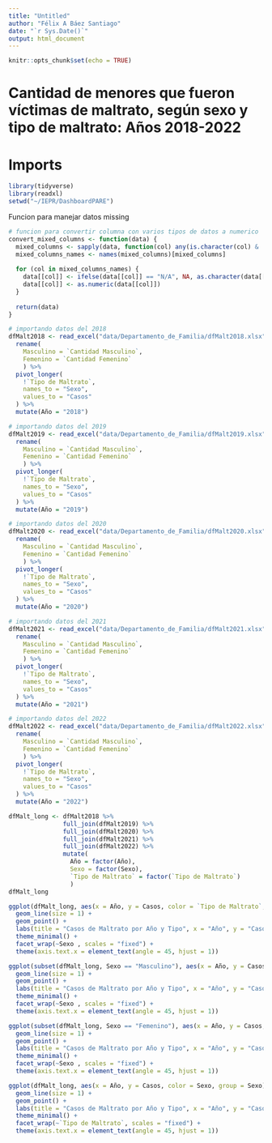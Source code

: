 ```yaml
---
title: "Untitled"
author: "Félix A Báez Santiago"
date: "`r Sys.Date()`"
output: html_document
---
```


```r
knitr::opts_chunk$set(echo = TRUE)
```



# Cantidad de menores que fueron víctimas de maltrato, según sexo y tipo de maltrato: Años 2018-2022
# Imports
```r
library(tidyverse)
library(readxl)
setwd("~/IEPR/DashboardPARE")
```

Funcion para manejar datos missing
```r
# funcion para convertir columna con varios tipos de datos a numerico
convert_mixed_columns <- function(data) {
  mixed_columns <- sapply(data, function(col) any(is.character(col) & !is.na(as.numeric(col))))
  mixed_columns_names <- names(mixed_columns)[mixed_columns]
  
  for (col in mixed_columns_names) {
    data[[col]] <- ifelse(data[[col]] == "N/A", NA, as.character(data[[col]]))
    data[[col]] <- as.numeric(data[[col]])
  }
  
  return(data)
}
```

```r
# importando datos del 2018
dfMalt2018 <- read_excel("data/Departamento_de_Familia/dfMalt2018.xlsx") %>%
  rename(
    Masculino = `Cantidad Masculino`,
    Femenino = `Cantidad Femenino`
    ) %>%
  pivot_longer(
    !`Tipo de Maltrato`,
    names_to = "Sexo",
    values_to = "Casos"
  ) %>%
  mutate(Año = "2018")

# importando datos del 2019
dfMalt2019 <- read_excel("data/Departamento_de_Familia/dfMalt2019.xlsx") %>%
  rename(
    Masculino = `Cantidad Masculino`,
    Femenino = `Cantidad Femenino`
    ) %>%
  pivot_longer(
    !`Tipo de Maltrato`,
    names_to = "Sexo",
    values_to = "Casos"
  ) %>%
  mutate(Año = "2019")

# importando datos del 2020
dfMalt2020 <- read_excel("data/Departamento_de_Familia/dfMalt2020.xlsx") %>%
  rename(
    Masculino = `Cantidad Masculino`,
    Femenino = `Cantidad Femenino`
    ) %>%
  pivot_longer(
    !`Tipo de Maltrato`,
    names_to = "Sexo",
    values_to = "Casos"
  ) %>%
  mutate(Año = "2020")

# importando datos del 2021
dfMalt2021 <- read_excel("data/Departamento_de_Familia/dfMalt2021.xlsx") %>%
  rename(
    Masculino = `Cantidad Masculino`,
    Femenino = `Cantidad Femenino`
    ) %>%
  pivot_longer(
    !`Tipo de Maltrato`,
    names_to = "Sexo",
    values_to = "Casos"
  ) %>%
  mutate(Año = "2021")

# importando datos del 2022
dfMalt2022 <- read_excel("data/Departamento_de_Familia/dfMalt2022.xlsx") %>%
  rename(
    Masculino = `Cantidad Masculino`,
    Femenino = `Cantidad Femenino`
    ) %>%
  pivot_longer(
    !`Tipo de Maltrato`,
    names_to = "Sexo",
    values_to = "Casos"
  ) %>%
  mutate(Año = "2022")

dfMalt_long <- dfMalt2018 %>%
               full_join(dfMalt2019) %>%
               full_join(dfMalt2020) %>%
               full_join(dfMalt2021) %>%
               full_join(dfMalt2022) %>%
               mutate(
                 Año = factor(Año),
                 Sexo = factor(Sexo),
                 `Tipo de Maltrato` = factor(`Tipo de Maltrato`)
                 )
dfMalt_long
```
```r
ggplot(dfMalt_long, aes(x = Año, y = Casos, color = `Tipo de Maltrato`, group = `Tipo de Maltrato`)) +
  geom_line(size = 1) +
  geom_point() +
  labs(title = "Casos de Maltrato por Año y Tipo", x = "Año", y = "Casos") +
  theme_minimal() +
  facet_wrap(~Sexo , scales = "fixed") +
  theme(axis.text.x = element_text(angle = 45, hjust = 1))

ggplot(subset(dfMalt_long, Sexo == "Masculino"), aes(x = Año, y = Casos, color = `Tipo de Maltrato`, group = `Tipo de Maltrato`)) +
  geom_line(size = 1) +
  geom_point() +
  labs(title = "Casos de Maltrato por Año y Tipo", x = "Año", y = "Casos") +
  theme_minimal() +
  facet_wrap(~Sexo , scales = "fixed") +
  theme(axis.text.x = element_text(angle = 45, hjust = 1))

ggplot(subset(dfMalt_long, Sexo == "Femenino"), aes(x = Año, y = Casos, color = `Tipo de Maltrato`, group = `Tipo de Maltrato`)) +
  geom_line(size = 1) +
  geom_point() +
  labs(title = "Casos de Maltrato por Año y Tipo", x = "Año", y = "Casos") +
  theme_minimal() +
  facet_wrap(~Sexo , scales = "fixed") +
  theme(axis.text.x = element_text(angle = 45, hjust = 1))
```

```r
ggplot(dfMalt_long, aes(x = Año, y = Casos, color = Sexo, group = Sexo)) +
  geom_line(size = 1) +
  geom_point() +
  labs(title = "Casos de Maltrato por Año y Tipo", x = "Año", y = "Casos") +
  theme_minimal() +
  facet_wrap(~`Tipo de Maltrato`, scales = "fixed") +
  theme(axis.text.x = element_text(angle = 45, hjust = 1))
```


